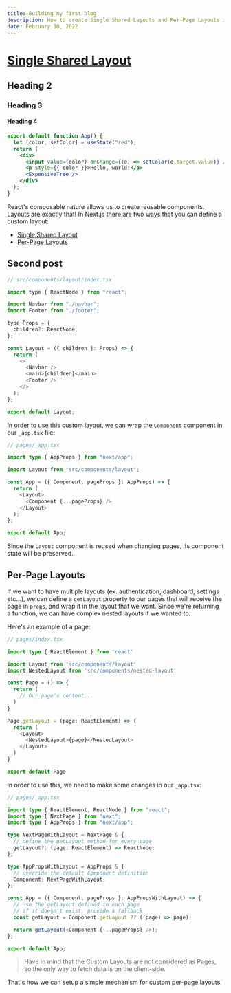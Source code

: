 ```yaml
---
title: Building my first blog
description: How to create Single Shared Layouts and Per-Page Layouts in Next.js
date: February 10, 2022
---
```


# [Single Shared Layout](#single-shared-layout)

## Heading 2

### Heading 3

#### Heading 4

```jsx {2,5-6}
export default function App() {
  let [color, setColor] = useState("red");
  return (
    <div>
      <input value={color} onChange={(e) => setColor(e.target.value)} />
      <p style={{ color }}>Hello, world!</p>
      <ExpensiveTree />
    </div>
  );
}
```

React's composable nature allows us to create reusable components. Layouts are exactly that! In Next.js there are two ways that you can define a custom layout:

- [Single Shared Layout](#single-shared-layout)
- [Per-Page Layouts](#per-page-layouts)

## Second post

```javascript
// src/components/layout/index.tsx

import type { ReactNode } from "react";

import Navbar from "./navbar";
import Footer from "./footer";

type Props = {
  children?: ReactNode,
};

const Layout = ({ children }: Props) => {
  return (
    <>
      <Navbar />
      <main>{children}</main>
      <Footer />
    </>
  );
};

export default Layout;
```

In order to use this custom layout, we can wrap the `Component` component in our `_app.tsx` file:

```typescript
// pages/_app.tsx

import type { AppProps } from "next/app";

import Layout from "src/components/layout";

const App = ({ Component, pageProps }: AppProps) => {
  return (
    <Layout>
      <Component {...pageProps} />
    </Layout>
  );
};

export default App;
```

Since the `Layout` component is reused when changing pages, its component state will be preserved.

## Per-Page Layouts

If we want to have multiple layouts (ex. authentication, dashboard, settings etc...), we can define a `getLayout` property to our pages that will receive the page in `props`, and wrap it in the layout that we want. Since we're returning a function, we can have complex nested layouts if we wanted to.

Here's an example of a page:

```typescript
// pages/index.tsx

import type { ReactElement } from 'react'

import Layout from 'src/components/layout'
import NestedLayout from 'src/components/nested-layout'

const Page = () => {
  return (
    // Our page's content...
  )
}

Page.getLayout = (page: ReactElement) => {
  return (
    <Layout>
      <NestedLayout>{page}</NestedLayout>
    </Layout>
  )
}

export default Page
```

In order to use this, we need to make some changes in our `_app.tsx`:

```typescript
// pages/_app.tsx

import type { ReactElement, ReactNode } from "react";
import type { NextPage } from "next";
import type { AppProps } from "next/app";

type NextPageWithLayout = NextPage & {
  // define the getLayout method for every page
  getLayout?: (page: ReactElement) => ReactNode;
};

type AppPropsWithLayout = AppProps & {
  // override the default Component definition
  Component: NextPageWithLayout;
};

const App = ({ Component, pageProps }: AppPropsWithLayout) => {
  // use the getLayout defined in each page
  // if it doesn't exist, provide a fallback
  const getLayout = Component.getLayout ?? ((page) => page);

  return getLayout(<Component {...pageProps} />);
};

export default App;
```

> Have in mind that the Custom Layouts are not considered as Pages, so the only way to fetch data is on the client-side.

That's how we can setup a simple mechanism for custom per-page layouts.
